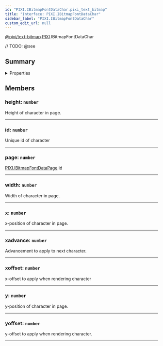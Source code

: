 ```yaml
---
id: "PIXI.IBitmapFontDataChar.pixi_text_bitmap"
title: "Interface: PIXI.IBitmapFontDataChar"
sidebar_label: "PIXI.IBitmapFontDataChar"
custom_edit_url: null
---
```


[@pixi/text-bitmap](../modules/pixi_text_bitmap).[PIXI](../namespaces/PIXI).IBitmapFontDataChar






// TODO: @see

        

## Summary

<details><summary>Properties</summary>
<p>

| Name     | Type                | Description                                                                            |
| -------- | ------------------- | -------------------------------------------------------------------------------------- |
| height   | <code>number</code> | Height of character in page.                                                           |
| id       | <code>number</code> | Unique id of character                                                                 |
| page     | <code>number</code> | [PIXI.IBitmapFontDataPage](../interfaces/PIXI.IBitmapFontDataPage.pixi_text_bitmap) id |
| width    | <code>number</code> | Width of character in page.                                                            |
| x        | <code>number</code> | x-position of character in page.                                                       |
| xadvance | <code>number</code> | Advancement to apply to next character.                                                |
| xoffset  | <code>number</code> | x-offset to apply when rendering character                                             |
| y        | <code>number</code> | y-position of character in page.                                                       |
| yoffset  | <code>number</code> | y-offset to apply when rendering character.                                            |

</p>
</details>
    




## Members
<article>

### height: <span><code>number</code></span>
Height of character in page.

</article>


---------------------------------------

<article>

### id: <span><code>number</code></span>
Unique id of character

</article>


---------------------------------------

<article>

### page: <span><code>number</code></span>
[PIXI.IBitmapFontDataPage](../interfaces/PIXI.IBitmapFontDataPage.pixi_text_bitmap) id

</article>


---------------------------------------

<article>

### width: <span><code>number</code></span>
Width of character in page.

</article>


---------------------------------------

<article>

### x: <span><code>number</code></span>
x-position of character in page.

</article>


---------------------------------------

<article>

### xadvance: <span><code>number</code></span>
Advancement to apply to next character.

</article>


---------------------------------------

<article>

### xoffset: <span><code>number</code></span>
x-offset to apply when rendering character

</article>


---------------------------------------

<article>

### y: <span><code>number</code></span>
y-position of character in page.

</article>


---------------------------------------

<article>

### yoffset: <span><code>number</code></span>
y-offset to apply when rendering character.

</article>


---------------------------------------



  